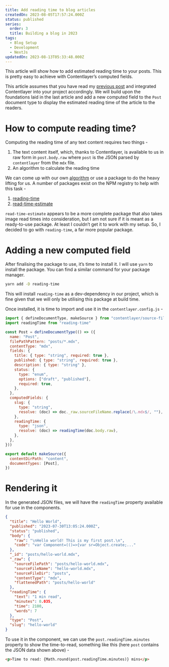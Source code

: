 ```yaml
---
title: Add reading time to blog articles
createdOn: 2023-08-05T17:57:24.000Z
status: published
series:
  order: 3
  title: Building a blog in 2023
tags:
  - Blog Setup
  - Development
  - NextJs
updatedOn: 2023-08-13T05:33:48.000Z
---
```


This article will show how to add estimated reading time to your posts. This is pretty easy to achieve with Contentlayer’s computed fields.

This article assumes that you have read my [previous post](/notes/integrating-contentlayer-with-nextjs-blog) and integrated Contentlayer into your project accordingly. We will build upon the foundations laid in the last article and add a new computed field to the `Post` document type to display the estimated reading time of the article to the readers.

# How to compute reading time?

Computing the reading time of any text content requires two things -

1. The text content itself, which, thanks to Contentlayer, is available to us in raw form in `post.body.raw` where `post` is the JSON parsed by `contentlayer` from the `mdx` file.
2. An algorithm to calculate the reading time

We can come up with our own [algorithm](https://www.freecodecamp.org/news/how-to-more-accurately-estimate-read-time-for-medium-articles-in-javascript-fb563ff0282a/) or use a package to do the heavy lifting for us. A number of packages exist on the NPM registry to help with this task -

1. [reading-time](https://www.npmjs.com/package/reading-time)
2. [read-time-estimate](https://github.com/pritishvaidya/read-time-estimate)

`read-time-estimate` appears to be a more complete package that also takes image read times into consideration, but I am not sure if it is meant as a ready-to-use package. At least I couldn’t get it to work with my setup. So, I decided to go with `reading-time`, a far more popular package.

# Adding a new computed field

After finalising the package to use, it’s time to install it. I will use `yarn` to install the package. You can find a similar command for your package manager.

```bash
yarn add -D reading-time
```

This will install `reading-time` as a dev-dependency in our project, which is fine given that we will only be utilising this package at build time.

Once installed, it is time to import and use it in the `contentlayer.config.js` -

```jsx showLineNumbers {2, 23-26}
import { defineDocumentType, makeSource } from "contentlayer/source-files"
import readingTime from "reading-time"

const Post = defineDocumentType(() => ({
  name: "Post",
  filePathPattern: "posts/*.mdx",
  contentType: "mdx",
  fields: {
    title: { type: "string", required: true },
    published: { type: "string", required: true },
    description: { type: "string" },
    status: {
      type: "enum",
      options: ["draft", "published"],
      required: true,
    },
  },
  computedFields: {
    slug: {
      type: "string",
      resolve: (doc) => doc._raw.sourceFileName.replace(/\.mdx$/, ""),
    },
    readingTime: {
      type: "json",
      resolve: (doc) => readingTime(doc.body.raw),
    },
  },
}))

export default makeSource({
  contentDirPath: "content",
  documentTypes: [Post],
})
```

# Rendering it

In the generated JSON files, we will have the `readingTime` property available for use in the components.

```json showLineNumbers {17-22}
{
  "title": "Hello World",
  "published": "2023-07-30T13:05:24.000Z",
  "status": "published",
  "body": {
    "raw": "\nHello world! This is my first post.\n",
    "code": "var Component=(()=>{var sr=Object.create;..."
  },
  "_id": "posts/hello-world.mdx",
  "_raw": {
    "sourceFilePath": "posts/hello-world.mdx",
    "sourceFileName": "hello-world.mdx",
    "sourceFileDir": "posts",
    "contentType": "mdx",
    "flattenedPath": "posts/hello-world"
  },
  "readingTime": {
    "text": "1 min read",
    "minutes": 0.035,
    "time": 2100,
    "words": 7
  },
  "type": "Post",
  "slug": "hello-world"
}
```

To use it in the component, we can use the `post.readingTime.minutes` property to show the time-to-read, something like this (here `post` contains the JSON data shown above) -

```html
<p>Time to read: {Math.round(post.readingTime.minutes)} mins</p>
```
